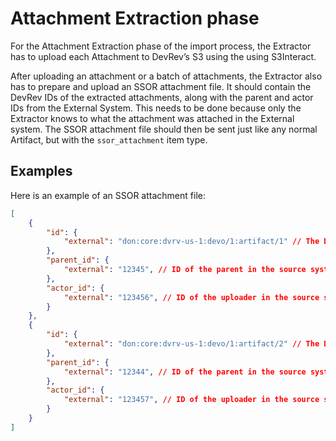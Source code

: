 # Attachment Extraction phase

For the Attachment Extraction phase of the import process,
the Extractor has to upload each Attachment to DevRev’s S3 using the using S3Interact. 

After uploading an attachment or a batch of attachments, the Extractor also has to prepare and upload an SSOR attachment file.
It should contain the DevRev IDs of the extracted attachments, along with the parent and actor IDs from the External System.
This needs to be done because only the Extractor knows to what the attachment was attached in the External system.
The SSOR attachment file should then be sent just like any normal Artifact, but with the `ssor_attachment` item type.

## Examples

Here is an example of an SSOR attachment file:
```json
[
	{
		"id": {
			"external": "don:core:dvrv-us-1:devo/1:artifact/1" // The DON of the uploaded artifact
		},
		"parent_id": {
			"external": "12345", // ID of the parent in the source system
		},
		"actor_id": {
			"external": "123456", // ID of the uploader in the source system
		}
	},
	{
		"id": {
			"external": "don:core:dvrv-us-1:devo/1:artifact/2" // The DON of the uploaded artifact
		},
		"parent_id": {
			"external": "12344", // ID of the parent in the source system
		},
		"actor_id": {
			"external": "123457", // ID of the uploader in the source system
		}
	}
]
```
